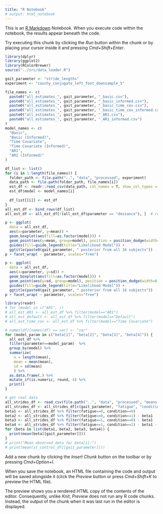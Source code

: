 ---
title: "R Notebook"
# output: html_notebook
---

This is an [R Markdown](http://rmarkdown.rstudio.com) Notebook. When you execute code within the notebook, the results appear beneath the code. 

Try executing this chunk by clicking the *Run* button within the chunk or by placing your cursor inside it and pressing *Cmd+Shift+Enter*. 

```{r}
library(dplyr)
library(ggplot2)
library(RColorBrewer)
source("../src/data_loader.R")

gait_parameter <- "stride_lengths"
experiment <- "cauchy_conjugate_left_foot_downsample_5"

file_names <- c(
  paste0("all_estimates_", gait_parameter, "_basic.csv"),
  paste0("all_estimates_", gait_parameter, "_basic_informed.csv"),
  paste0("all_estimates_", gait_parameter, "_basic_time_cov.csv"),
  paste0("all_estimates_", gait_parameter, "_basic_time_cov_informed.csv"),
  paste0("all_estimates_", gait_parameter, "_AR1.csv"),
  paste0("all_estimates_", gait_parameter, "_AR1_informed.csv")
)
model_names <- c(
  "Basic",
  "Basic (Informed)", 
  "Time Covariate",
  "Time Covariate (Informed)",
  "AR1",
  "AR1 (Informed)"
)

df_list <- list()
for (i in 1:length(file_names)) {
  folder_path <- file.path("..", "data", "processed", experiment)
  data_path <- file.path(folder_path, file_names[i])
  est_df <- readr::read_csv(data_path, col_names = T, show_col_types = FALSE)
  est_df$model <- model_names[i]
  
  df_list[[i]] <- est_df 
}
all_est_df <- bind_rows(df_list)
all_est_df <- all_est_df[!(all_est_df$parameter == "deviance"), ]  # remove deviance from the plot

p <- ggplot(
  data = all_est_df, 
  aes(x=parameter, y=mean)) + 
  geom_boxplot(aes(fill=as.factor(model))) + 
  geom_point(aes(y=mean, group=model), position = position_dodge(width=0.75)) + 
  guides(fill=guide_legend(title="Likelihood Model")) + 
  ggtitle(paste0(gait_parameter, " posterior from all 16 subjects"))
p + facet_wrap( ~ parameter, scales="free")

p <- ggplot(
  data = all_est_df, 
  aes(x=parameter, y=sd)) + 
  geom_boxplot(aes(fill=as.factor(model))) + 
  geom_point(aes(y=sd, group=model), position = position_dodge(width=0.75)) + 
  guides(fill=guide_legend(title="Likelihood Model")) + 
  ggtitle(paste0(gait_parameter, " posterior from all 16 subjects"))
p + facet_wrap( ~ parameter, scales="free")
```
```{r}
library(readr)
# for (model in c("AR1", ))
# all_est_AR1 <- all_est_df %>% filter(model=="AR1") 
# all_est_default <- all_est_df %>% filter(model=="Default") 
# all_est_time_cov <- all_est_df %>% filter(model=="Time Covariate") 

# names(df)[names(df) == var] <- "var"
for (model_param in c("beta[1]", "beta[2]", "beta[3]", "beta[4]")) {
  all_est_df %>% 
  filter(parameter==model_param)  %>%
  group_by(model) %>%
  summarize(
    n = length(mean),
    mean = mean(mean),
    sd = sd(mean)
    ) %>%
  as.data.frame(.) %>% 
  mutate_if(is.numeric, round, 4) %>%
  print()
}

# get real data
all_strides_df <- read_csv(file.path("..", "data", "processed", "means.csv"), show_col_types = FALSE)
all_strides_df <- all_strides_df[c(gait_parameter, "fatigue", "condition")]
beta1 <- all_strides_df %>% filter(fatigue==0, condition==0)
beta2 <- all_strides_df %>% filter(fatigue==0, condition==1) - beta1
beta3 <- all_strides_df %>% filter(fatigue==1, condition==0) - beta1
beta4 <- all_strides_df %>% filter(fatigue==1, condition==1) - beta1 - beta2 - beta3
for (beta in list(beta1, beta2, beta3, beta4)) {
  print(mean(beta[[gait_parameter]]))
}
# print("Mean observed data for beta[1]:")
# print(mean(st_control_df[[gait_parameter]]))

```


Add a new chunk by clicking the *Insert Chunk* button on the toolbar or by pressing *Cmd+Option+I*.

When you save the notebook, an HTML file containing the code and output will be saved alongside it (click the *Preview* button or press *Cmd+Shift+K* to preview the HTML file). 

The preview shows you a rendered HTML copy of the contents of the editor. Consequently, unlike *Knit*, *Preview* does not run any R code chunks. Instead, the output of the chunk when it was last run in the editor is displayed.

